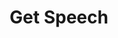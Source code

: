 ---
title: 'Get Speech'
description: 'Get speech from given text'
openapi: 'POST /awaaz/get_speech'
hideApiMarker: true
---